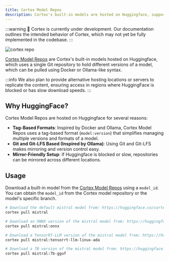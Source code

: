 ```yaml
---
title: Cortex Model Repos
description: Cortex's built-in models are hosted on Huggingface, supporting multi-engine repositories.
---
```


:::warning
🚧 Cortex is currently under development. Our documentation outlines the intended behavior of Cortex, which may not yet be fully implemented in the codebase.
:::

![cortex repo](/img/docs/repo.png)

[Cortex Model Repos](https://huggingface.co/cortexso) are Cortex's built-in models hosted on Huggingface, which uses a single Git repository to hold different versions of a model, which can be pulled using Docker or Ollama-like syntax.

:::info
We also plan to provide alternative hosting locations or servers to replicate the content, ensuring access in regions where HuggingFace is blocked or has slow download speeds.
::: 

## Why HuggingFace?
Cortex Model Repos are hosted on Huggingface for several reasons:
- **Tag-Based Formats**: Inspired by Docker and Ollama, Cortex Model Repos uses a tag-based format (`model:version`) that simplifies managing multiple versions and formats of a model.
- **Git and Git-LFS Based (Inspired by Ollama)**: Using Git and Git-LFS makes mirroring and version control easy.
- **Mirror-Friendly Setup**: If Huggingface is blocked or slow, repositories can be mirrored across different locations.

## Usage
Download a built-in model from the [Cortex Model Repos](https://huggingface.co/cortexso) using a `model_id`. You can obtain the `model_id` from the Cortex model repository or the model's specific branch.
```bash
# Download the default mistral model from: https://huggingface.co/cortexso/mistral/tree/main
cortex pull mistral

# Download an ONNX version of the mistral model from: https://huggingface.co/cortexso/mistral/tree/onnx
cortex pull mistral:onnx

# Download a TensorRT-LLM version of the mistral model from: https://huggingface.co/cortexso/mistral/tree/tensorrt-llm-linux-ada
cortex pull mistral:tensorrt-llm-linux-ada

# Download a 7B version of the mistral model from: https://huggingface.co/cortexso/mistral/tree/7b-gguf
cortex pull mistral:7b-gguf
```
